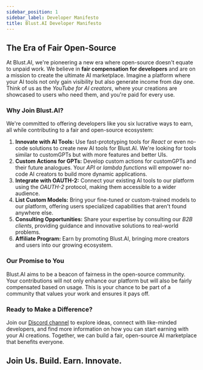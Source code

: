 ```yaml
---
sidebar_position: 1
sidebar_label: Developer Manifesto
title: Blust.AI Developer Manifesto
---
```


## The Era of Fair Open-Source

At Blust.AI, we're pioneering a new era where open-source doesn't equate to unpaid work. We believe in **fair compensation for developers** and are on a mission to create the ultimate AI marketplace. Imagine a platform where your AI tools not only gain visibility but also generate income from day one. Think of us as the _YouTube for AI creators_, where your creations are showcased to users who need them, and you're paid for every use.

### Why Join Blust.AI?  
  
We're committed to offering developers like you six lucrative ways to earn, all while contributing to a fair and open-source ecosystem:

1. **Innovate with AI Tools:** Use fast-prototyping tools for _React_ or even no-code solutions to create new AI tools for Blust.AI. We're looking for tools similar to customGPTs but with more features and better UIs.
2. **Custom Actions for GPTs:** Develop custom actions for customGPTs and their future analogues. Your _API_ or _lambda functions_ will empower no-code AI creators to build more dynamic applications.
3. **Integrate with OAUTH-2:** Connect your existing AI tools to our platform using the _OAUTH-2_ protocol, making them accessible to a wider audience.
4. **List Custom Models:** Bring your fine-tuned or custom-trained models to our platform, offering users specialized capabilities that aren't found anywhere else.
5. **Consulting Opportunities:** Share your expertise by consulting our _B2B clients_, providing guidance and innovative solutions to real-world problems.
6. **Affiliate Program:** Earn by promoting Blust.AI, bringing more creators and users into our growing ecosystem.

### Our Promise to You    
Blust.AI aims to be a beacon of fairness in the open-source community. Your contributions will not only enhance our platform but will also be fairly compensated based on usage. This is your chance to be part of a community that values your work and ensures it pays off.

### Ready to Make a Difference?   
Join our [Discord channel](https://discord.gg/4FDAufQ4nT) to explore ideas, connect with like-minded developers, and find more information on how you can start earning with your AI creations. Together, we can build a fair, open-source AI marketplace that benefits everyone.

## Join Us. Build. Earn. Innovate.


